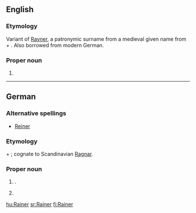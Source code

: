 ==English==

===Etymology===
Variant of [[Rayner]], a patronymic surname from a medieval given name from {{proto|Germanic|ragina|counsel by the gods}} + {{etyl|goh}} {{term|hari||army|lang=goh}}. Also borrowed from modern German. 

===Proper noun===
{{en-proper noun}}

# {{surname|A=An|[[English]] and [[American]]|from=given names}} 

----

==German==

===Alternative spellings===
* [[Reiner]]

===Etymology===
{{proto|Germanic|ragina|counsel by the gods|lang=de}} + {{etyl|goh|de}} {{term|hari||army|lang=goh}}; cognate to Scandinavian [[Ragnar]].

===Proper noun===
{{infl|de|proper noun}}

# {{given name|male|lang=de}}.
# {{surname|[[patronymic]]|lang=de}}

[[hu:Rainer]]
[[sr:Rainer]]
[[fi:Rainer]]
